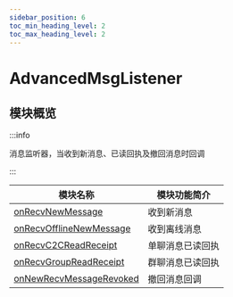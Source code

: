 ```yaml
---
sidebar_position: 6
toc_min_heading_level: 2
toc_max_heading_level: 2
---
```


# AdvancedMsgListener

## 模块概览

:::info

消息监听器，当收到新消息、已读回执及撤回消息时回调

:::

| 模块名称                                                                  | 模块功能简介     |
| ------------------------------------------------------------------------- | ---------------- |
| [onRecvNewMessage](/callback/onRecvNewMessage.mdx)               | 收到新消息       |
| [onRecvOfflineNewMessage](/callback/onRecvOfflineNewMessage.mdx) | 收到离线消息     |
| [onRecvC2CReadReceipt](/callback/onRecvC2CReadReceipt.mdx)       | 单聊消息已读回执 |
| [onRecvGroupReadReceipt](/callback/onRecvGroupReadReceipt.mdx)   | 群聊消息已读回执 |
| [onNewRecvMessageRevoked](/callback/onNewRecvMessageRevoked.mdx) | 撤回消息回调     |
